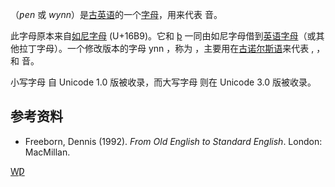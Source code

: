 {{Redirect|Wynn}}
{{Infobox alphabet|alphabet=拉丁|uuc=01F7|ulc=01BF|Image=Wynn.svg|imgwidth=125px}}
{{Unicode|'''Ƿ''', '''ƿ'''}}（''ƿen'' 或 ''wynn''）是[[古英语|古英语]]的一个[[字母|字母]]，用来代表 {{IPA4|w}} 音。

此字母原本来自[[如尼字母|如尼字母]] {{Unicode|ᚹ}} (U+16B9)。它和 [[þ|þ]] 一同由如尼字母借到[[英语字母|英语字母]]（或其他拉丁字母）。一个修改版本的字母 {{unicode|ƿ}}ynn ，称为 ''{{link-en|vend (拉丁字母)|Vend (letter)|vend}}''，主要用在[[古诺尔斯语|古诺尔斯语]]来代表 {{IPA4|u}}, {{IPA4|v}}，和 {{IPA4|w}} 音。

小写字母 {{Unicode|ƿ}} 自 Unicode 1.0 版被收录，而大写字母 {{Unicode|Ƿ}} 则在 Unicode 3.0 版被收录。

== 参考资料 ==
*Freeborn, Dennis (1992). ''From Old English to Standard English''. London: MacMillan.

{{Latin alphabet}}

[[Category:不常见拉丁字母|WǷ]]